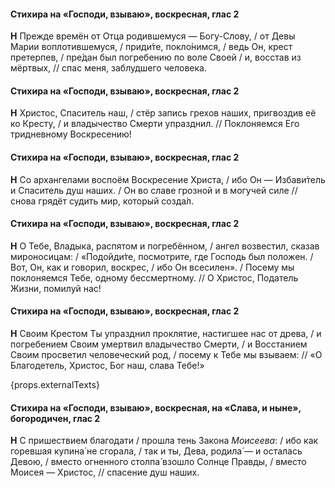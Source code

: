 #### Стихира на «Господи, взываю», воскресная, глас 2

**Н** Прежде времён от Отца родившемуся — Богу-Слову, / от Девы Марии воплотившемуся, / приди́те, покло́нимся, / ведь Он, крест претерпев, / пре́дан был погребению по воле Своей / и, восстав из мёртвых, // спас меня, заблудшего человека.

#### Стихира на «Господи, взываю», воскресная, глас 2

**Н** Христос, Спаситель наш, / стёр запись грехов наших, пригвоздив её ко Кресту, / и владычество Смерти упразднил. // Поклоняемся Его тридневному Воскресению!

#### Стихира на «Господи, взываю», воскресная, глас 2

**Н** Со архангелами воспоём Воскресение Христа, / ибо Он — Избави́тель и Спаситель душ наших. / Он во славе грозной и в могучей силе // снова грядёт судить мир, который созда́л.

#### Стихира на «Господи, взываю», воскресная, глас 2

**Н** О Тебе, Владыка, распятом и погребённом, / ангел возвестил, сказав мироносицам: / «Подойди́те, посмотрите, где Господь был положен. / Вот, Он, как и говорил, воскрес, / ибо Он всесилен». / Посему мы поклоняемся Тебе, одному бессмертному. // О Христос, Податель Жизни, помилуй нас!

#### Стихира на «Господи, взываю», воскресная, глас 2

**Н** Своим Крестом Ты упразднил проклятие, настигшее нас от древа, / и погребением Своим умертвил владычество Смерти, / и Восстанием Своим просветил человеческий род, / посему к Тебе мы взываем: // «О Благодетель, Христос, Бог наш, слава Тебе!»

{props.externalTexts}

#### Стихира на «Господи, взываю», воскресная, на «Слава, и ныне», богородичен, глас 2

**Н** С пришествием благодати / прошла тень Закона *Моисеева*: / ибо как горевшая купина́ не сгорала, / так и ты, Дева, родила́ — и осталась Девою, / вместо огненного столпа́ взошло Солнце Правды, / вместо Моисея — Христос, // спасение душ наших.
